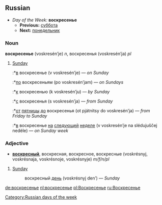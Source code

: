 ==Russian==
*''Day of the Week:'' '''воскресенье'''
**'''Previous:''' [[суббота]]
**'''Next:''' [[понедельник]]

===Noun===
'''воскресенье''' (voskresén’je) ''n'', воскресенья (voskresén’ja) ''pl''

# [[Sunday]]
#:*[[в]] воскресенье (v voskresén’je) — ''on Sunday''
#:*[[по]] воскресеньям (po voskresén’jam) — ''on Sundays''
#:*[[к]] воскресенью (k voskresén’ju) — ''by Sunday''
#:*[[с]] воскресенья (s voskresén’ja) — ''from Sunday''
#:*[[от]] [[пятница|пятницы]] [[до]] воскресенья (ot pjátnitsy do voskresén’ja) — ''from Friday to Sunday''
#:*[[в]] воскресенье [[на]] [[следующий|следующей]] [[неделя|неделе]] (v voskresén’je na slédujuščej nedéle) — ''on Sunday week''

===Adjective===
*'''[[воскресный]]''', воскресная, воскресное, воскресные (voskrésnyj, voskrésnaja, voskrésnoje, voskrésnyje) ''m/f/n/pl''

#[[Sunday]]
#: воскресный [[день]] (voskrésnyj den’) — ''Sunday''

[[Category:Russian days of the week]]

[[de:воскресенье]]
[[nl:воскресенье]]
[[pl:Воскресенье]]
[[ru:Воскресенье]]